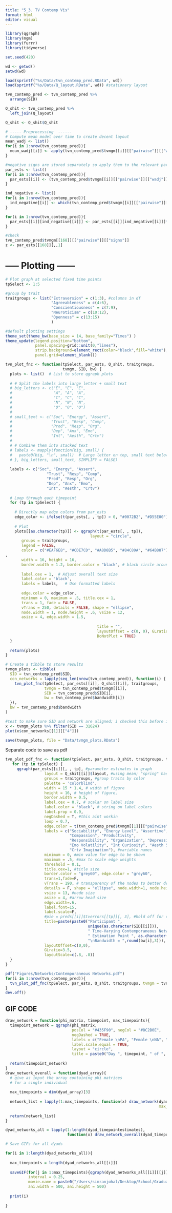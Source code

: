 ```yaml
---
title: "5_3. TV Contemp Vis"
format: html
editor: visual
---
```


```r
library(qgraph)
library(mgm)
library(furrr)
library(tidyverse)

set.seed(420)

wd <- getwd()
setwd(wd)
```

```r
load(sprintf("%s/Data/tvn_contemp_pred.RData", wd)) 
load(sprintf("%s/Data/Q_layout.RData", wd)) #stationary layout

tvn_contemp_pred <- tvn_contemp_pred %>%
  arrange(SID)

Q_shit <- tvn_contemp_pred %>%
  left_join(Q_layout)

Q_shit <- Q_shit$Q_shit
```

```r
# ----- Preprocessing  ------
# Compute mean model over time to create decent layout
mean_wadj <- list()
for(i in 1:nrow(tvn_contemp_pred)){
  mean_wadj[[i]] <- apply(tvn_contemp_pred$tvmgm[[i]][["pairwise"]][["wadj"]], 1:2, mean)
}

#negative signs are stored separately so apply them to the relevant parameter estimates
par_ests <- list()
for(i in 1:nrow(tvn_contemp_pred)){
  par_ests[[i]] <- (tvn_contemp_pred$tvmgm[[i]][["pairwise"]][["wadj"]])
}

ind_negative <- list()
for(i in 1:nrow(tvn_contemp_pred)){
  ind_negative[[i]] <- which(tvn_contemp_pred$tvmgm[[i]][["pairwise"]][["signs"]] == -1, arr.ind = T)
}

for(i in 1:nrow(tvn_contemp_pred)){
  par_ests[[i]][ind_negative[[i]]] <- par_ests[[i]][ind_negative[[i]]]*-1
}

#check
tvn_contemp_pred$tvmgm[[168]][["pairwise"]][["signs"]]
z <- par_ests[[168]][,,1]
```

# ----- Plotting ------

```r
# Plot graph at selected fixed time points
tpSelect <- 1:5

#group by trait
traitgroups <- list("Extraversion" = c(1:3), #columns in df
                    "Agreeableness" = c(4:6),
                    "Conscientiousness" = c(7:9),
                    "Neuroticism" = c(10:12),
                    "Openness" = c(13:15)
                    )

#default plotting settings
theme_set(theme_bw(base_size = 14, base_family="Times") )
theme_update(legend.position="bottom", 
             panel.spacing=grid::unit(0,"lines"),
             strip.background=element_rect(color="black",fill="white"),
             panel.grid=element_blank())
```

```r
tvn_plot_fnc <- function(tpSelect, par_ests, Q_shit, traitgroups, 
                         tvmgm, SID, bw) {
  plots <- list()  # List to store qgraph plots
  
  # # Split the labels into large letter + small text
  # big_letters <- c("E", "E", "E",
  #                  "A", "A", "A",
  #                  "C", "C", "C",
  #                  "N", "N", "N",
  #                  "O", "O", "O")
  # 
  # small_text <- c("Soc", "Energy", "Assert",
  #                 "Trust", "Resp", "Comp", 
  #                 "Prod", "Resp", "Org", 
  #                 "Dep", "Anx", "Emo", 
  #                 "Int", "Aesth", "Crtv")
  # 
  # # Combine them into stacked text
  # labels <- mapply(function(big, small) {
  #   paste0(big, "\n", small)  # Large letter on top, small text below
  # }, big_letters, small_text, SIMPLIFY = FALSE)
  
  labels <- c("Soc", "Energy", "Assert",
                  "Trust", "Resp", "Comp",
                  "Prod", "Resp", "Org",
                  "Dep", "Anx", "Emo",
                  "Int", "Aesth", "Crtv")
  
  # Loop through each timepoint
  for (tp in tpSelect) {
    
    # Directly map edge colors from par_ests
    edge_color <- ifelse(t(par_ests[, , tp]) > 0, "#0072B2", "#D55E00")
    
    # Plot
    plots[[as.character(tp)]] <- qgraph(t(par_ests[, , tp]),  
                                     layout = "circle", 
       groups = traitgroups, 
       legend = FALSE,
       color = c("#EAF6E8", "#CDE7CD", "#A8D8B5", "#84C89A", "#64B887")
,
       width = 16, height = 16,
       border.width = 1.2, border.color = "black", # black circle around node
       
       label.cex = 1,  # Adjust overall text size
       label.color = 'black',
       labels = labels,   # Use formatted labels
       
       edge.color = edge_color, 
       minimum = 0, maximum = .5, title.cex = 1, 
       trans = 1, fade = FALSE,
       vTrans = 250, details = FALSE, shape = "ellipse", 
       node.width = 1, node.height = .6, vsize = 12, 
       asize = 4, edge.width = 1.5,
                                        
                                        title = "",
                                        layoutOffset = c(0, 0), GLratio = 3.5, layoutScale = c(.8, .8),
                                        DoNotPlot = TRUE)
  }                                 
  
  return(plots)
}

# Create a tibble to store results
tvmgm_plots <- tibble(
  SID = tvn_contemp_pred$SID,  
  con_networks = lapply(seq_len(nrow(tvn_contemp_pred)), function(i) {
    tvn_plot_fnc(tpSelect, par_ests[[i]], Q_shit[[i]], traitgroups, 
                 tvmgm = tvn_contemp_pred$tvmgm[[i]], 
                 SID = tvn_contemp_pred$SID[i], 
                 bw = tvn_contemp_pred$bandwidth[i])  
  }),
  bw = tvn_contemp_pred$bandwidth
)

#test to make sure SID and network are aligned; i checked this before i commented out the title
x <- tvmgm_plots %>% filter(SID == 31624)
plot(x$con_networks[[1]][["4"]])

save(tvmgm_plots, file = "Data/tvmgm_plots.RData")
```

Separate code to save as pdf

```r
tvn_plot_pdf_fnc <- function(tpSelect, par_ests, Q_shit, traitgroups, tvmgm, preds, SID, bw){
   for (tp in tpSelect) {
     qgraph(par_ests[[i]][, , tp], #parameter estimates to graph
                 layout = Q_shit[[i]]$layout, #using mean; "spring" has overlapping nodes
                 groups = traitgroups, #group traits by color
                 palette = 'colorblind',
                 width = 15 * 1.4, # width of figure
                 height = 16, # height of figure,
                 border.width = 0.5,
                 label.cex = 0.7, # scalar on label size
                 label.color = 'black', # string on label colors
                 label.prop = 0.9, 
                 negDashed = T, #this aint workin
                 loop = 0.7,
                 edge.color = t(tvn_contemp_pred$tvmgm[[1]][["pairwise"]][["edgecolor"]][, 1, tp]), 
                 labels = c("Sociability", "Energy Level", "Assertive", "Trust", "Respect",
                            "Compassion", "Productivity",
                            "Responsibility", "Organization", "Depression", "Anxiety",
                            "Emo Volatility", "Int Curiosity", "Aesth Sense", 
                            "Crtv Imagination"), #variable names
                 minimum = 0, #min value for edge to be shown
                 maximum = .5, #max to scale edge weights
                 threshold = 0.1,
                 title.cex=1, #title size
                 border.color = "grey60", edge.color = "grey60", 
                 trans=1,fade=F,
                 vTrans = 190, # transparency of the nodes to better determine edges crossing node areas
                 details = F, shape = "ellipse", node.width=1, node.height=.6, # node appearance
                 vsize = 13, #node size 
                 asize = 4, #arrow head size
                 edge.width=.6,
                 label.font=15, 
                 label.scale=F,
                 #pie = preds[[i]]$tverrors[[tp]][, 3], #hold off for conference talk
                 title=paste(paste0("Participant ", 
                                    unique(as.character(SID[[i]])), 
                                    " Time-Varying Contemporaneous Network",
                                    " Estimation Point ", as.character(tp), 
                                    "\nBandwidth = ",round(bw[i],3))),
                 layoutOffset=c(0,0), 
                 GLratio=3.5, 
                 layoutScale=c(.8, .8))
  }
}

```

```r
pdf("Figures/Networks/Contemporaneous Networks.pdf")
for(i in 1:nrow(tvn_contemp_pred)){
  tvn_plot_pdf_fnc(tpSelect, par_ests, Q_shit, traitgroups, tvmgm = tvn_contemp_pred$tvmgm, preds = tvn_contemp_pred$pred, SID = tvn_contemp_pred$SID, bw = tvn_contemp_pred$bandwidth)
}
dev.off()
```

## GIF CODE

```r
draw_network = function(phi_matrix, timepoint, max_timepoints){
  timepoint_network = qgraph(phi_matrix,
                             posCol = "#435F90", negCol = "#8C2B0E",
                             negDashed = TRUE,
                             labels = c("Female \nPA", "Female \nNA", "Male \nPA", "Male \nNA"),
                             label.scale.equal = TRUE,
                             layout = "circle",
                             title = paste0("Day ", timepoint, " of ", max_timepoints))
  
  return(timepoint_network)
}
draw_network_overall = function(dyad_array){
  # give as input the array containing phi matrices
  # for a single individual
  
  max_timepoints = dim(dyad_array)[3]
  
  network_list = lapply(1:max_timepoints, function(x) draw_network(dyad_array[, , x], timepoint = x,
                                                                   max_timepoints = max_timepoints))
  
  return(network_list)
}

dyad_networks_all = lapply(1:length(dyad_timepointestimates),
                           function(x) draw_network_overall(dyad_timepointestimates[[x]]))

# Save GIFs for all dyads

for(i in 1:length(dyad_networks_all)){
  
  max_timepoints = length(dyad_networks_all[[i]])
  
  saveGIF(for(j in 1:max_timepoints){qgraph(dyad_networks_all[[i]][[j]])},
          interval = 0.25,
          movie.name = paste0("/Users/simranjohal/Desktop/School/Graduate School/Year 4/PSC 290 - Data Visualization/Final Project/Dyad GIFs/Dyad", i, "_NetworkGIF.gif"),
          ani.width = 500, ani.height = 500)
  
  print(i)
  
}
```

